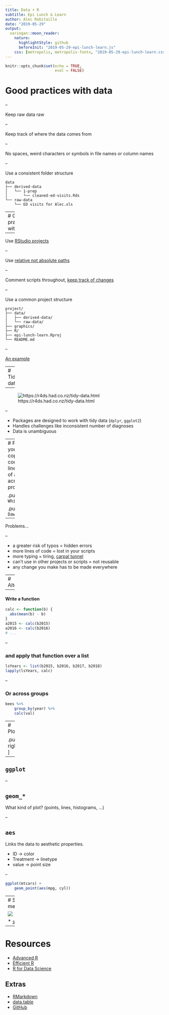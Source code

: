 ```yaml
---
title: Data + R
subtitle: Epi Lunch & Learn
author: Alec Robitaille
date: "2019-05-29"
output: 
  xaringan::moon_reader:
    nature:
      highlightStyle: github
      beforeInit: "2019-05-29-epi-lunch-learn.js"
    css: [metropolis, metropolis-fonts, "2019-05-29-epi-lunch-learn.css"]
---
```



```r
knitr::opts_chunk$set(echo = TRUE,
                      eval = FALSE)
```


# Good practices with data


--


Keep raw data raw

--

Keep track of where the data comes from



--


No spaces, weird characters or symbols in file names or column names 


--



Use a consistent folder structure


```{}
data
├── derived-data
│   └── 1-prep
│       └── cleaned-ed-visits.Rds
└── raw-data
    └── ED visits for Alec.xls
```




---
# Good practices with R 

--

Use [RStudio projects](https://csgillespie.github.io/efficientR/set-up.html#project-management)


--

Use [relative not absolute paths](https://www.tidyverse.org/articles/2017/12/workflow-vs-script/)


--

Comment scripts throughout, [keep track of changes](http://github.com/)

--

Use a common project structure

```
project/
├── data/
│   ├── derived-data/
│   └── raw-data/
├── graphics/
├── R/
├── epi-lunch-learn.Rproj
└── README.md
```

--

[An example](https://github.com/wildlifeevoeco/SocCaribou)


---
# Tidy data

--

![https://r4ds.had.co.nz/tidy-data.html](https://d33wubrfki0l68.cloudfront.net/6f1ddb544fc5c69a2478e444ab8112fb0eea23f8/91adc/images/tidy-1.png)


--

* Packages are designed to work with tidy data (`dplyr`, `ggplot2`)
* Handles challenges like inconsistent number of diagnoses
* Data is unambiguous

---
# Functions
Do you find yourself copy+pasting code, repeating lines on subsets of a data set, across different projects...

.pull-left[
`WhitehorseMeans.R`
```r
a2015 <- abs(mean(b2015) - b2015)
a2016 <- abs(mean(b2016) - b2016)
a2017 <- abs(mean(b2017) - b2015)
a2018 <- abs(mean(b2018) - b2018)
```
]

.pull-right[
`DawsonMeans.R`
```r
c2015 <- abs(mean(d2015) - d2015)
c2016 <- abs(mean(d2016) - d2016)
c2016 <- abs(mean(d2017) - d2015)
c2018 <- abs(mean(d2018) - d2018)
```
]


--

Problems...

--

* a greater risk of typos = hidden errors
* more lines of code = lost in your scripts
* more typing = tiring, [carpal tunnel](https://www.youtube.com/watch?v=fhauC2TwgxI)
* can't use in other projects or scripts = not reusable
* any change you make has to be made everywhere

---
# Alternatively..

--

#### Write a function

```r
calc <- function(b) {
  abs(mean(b) - b)
}
a2015 <- calc(b2015)
a2016 <- calc(b2016)
# ...
```

--

### and apply that function over a list
```r
lsYears <- list(b2015, b2016, b2017, b2018)
lapply(lsYears, calc)
```

--

### Or across groups
```r
bees %>% 
	group_by(year) %>% 
	calc(val)
```


---
# Plotting

.pull-right[![](https://raw.githubusercontent.com/tidyverse/ggplot2/master/man/figures/logo.png)]

--

## `ggplot`


--

## `geom_*`

What kind of plot? (points, lines, histograms, ...)

--

## `aes`


Links the data to aesthetic properties.

* ID -> color
* Treatment -> linetype
* value -> point size

--

```r
ggplot(mtcars) + 
	geom_point(aes(mpg, cyl))
```



---
# Spatial methods

![](https://user-images.githubusercontent.com/520851/50280460-e35c1880-044c-11e9-9ed7-cc46754e49db.jpg)

* [`sf`](https://github.com/r-spatial/sf/)


---
# Resources
* [Advanced R](http://adv-r.had.co.nz/)
* [Efficient R](https://csgillespie.github.io/efficientR)
* [R for Data Science](https://r4ds.had.co.nz/)


## Extras
* [RMarkdown](http://rmarkdown.rstudio.com/)
* [data.table](https://cran.r-project.org/web/packages/data.table/)
* [GitHub](http://github.com/)



<!--
## Questions
* What are some advantages of using an R project?
* Basic project/folder structure
* What is a function
* Examples of functions in R
* Why write functions
* long vs wide data
* tidy data defined
-->
